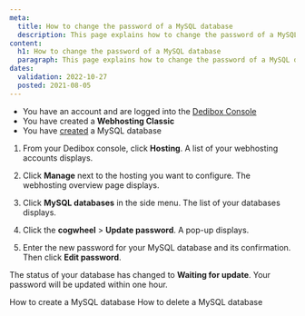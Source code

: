 ```yaml
---
meta:
  title: How to change the password of a MySQL database
  description: This page explains how to change the password of a MySQL database
content:
  h1: How to change the password of a MySQL database
  paragraph: This page explains how to change the password of a MySQL database
dates:
  validation: 2022-10-27
  posted: 2021-08-05
---
```


<Message type="requirement">

  - You have an account and are logged into the [Dedibox Console](https://console.online.net)
  - You have created a **Webhosting Classic**
  - You have [created](/webhosting/classic/how-to/create-mysql-database) a MySQL database

</Message>

1. From your Dedibox console, click **Hosting**. A list of your webhosting accounts displays.

2. Click **Manage** next to the hosting you want to configure. The webhosting overview page displays.

3. Click **MySQL databases** in the side menu. The list of your databases displays.

4. Click the **cogwheel** > **Update password**. A pop-up displays.

5. Enter the new password for your MySQL database and its confirmation. Then click **Edit password**.

The status of your database has changed to **Waiting for update**. Your password will be updated within one hour. 

<Navigation title="See Also">
  <PreviousButton to="/webhosting/classic/how-to/create-mysql-database/">How to create a MySQL database</PreviousButton>
  <NextButton to="/webhosting/classic/how-to/delete-mysql-database/">How to delete a MySQL database</NextButton>
</Navigation> 
